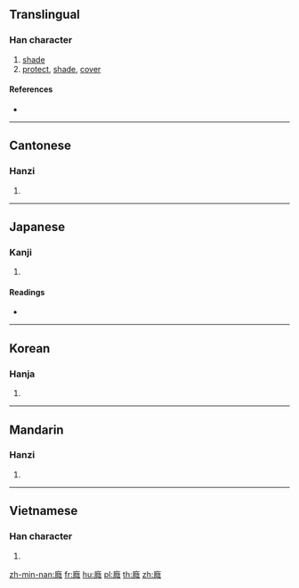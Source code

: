 {{character info/new}}
==Translingual==

===Han character===
{{Han char|rn=53|rad=广|as=11|sn=14|four=00231|canj=INLI|ids=⿸广陰}}

# [[shade]]
# [[protect]], [[shade]], [[cover]]

====References====
* {{Han ref|kx=0350.040|dkj=09463|dj=0661.060|hdz=20897.020|uh=5ED5|ud=24277|bh=E1BA|bd=57786}}

----

==Cantonese==

===Hanzi===
{{yue-hanzi|jyut=[[jam3]]|y=yam3}}

# {{defn|lang=yue|sort=广11}}

----

==Japanese==

===Kanji===
{{ja-kanji|grade=|rs=广11}}

# {{defn|lang=ja|sort=广11}}

====Readings====
* {{ja-readings|on=[[いん]] (in), [[おん]] (on)|kun=[[おほふ]] (ohofu), [[かばふ]] (kabafu), [[かげ]] (kage)}}

----

==Korean==

===Hanja===
{{ko-hanja|hangeul=음|rv=eum|mr=ŭm}}

# {{defn|lang=ko|sort=广11}}

----

==Mandarin==

===Hanzi===
{{cmn-hanzi|pin=[[yìn]] ([[yin4]])|wg=yin<sup>4</sup>}}

# {{defn|lang=cmn|sort=广11}}

----

==Vietnamese==

===Han character===
{{vi-readings|rs=广11|hanviet=ấm}}

# {{defn|lang=vi|sort=广11}}

[[zh-min-nan:廕]]
[[fr:廕]]
[[hu:廕]]
[[pl:廕]]
[[th:廕]]
[[zh:廕]]